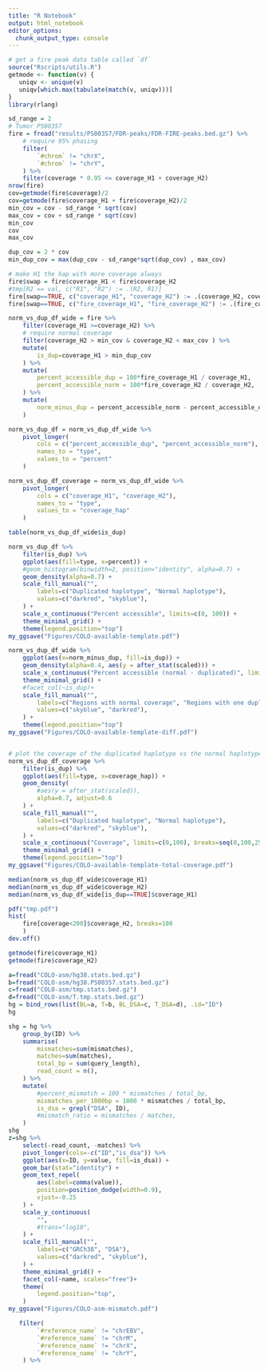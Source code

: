 ```yaml
---
title: "R Notebook"
output: html_notebook
editor_options: 
  chunk_output_type: console
---
```


```r
# get a fire peak data table called `df`
source("Rscripts/utils.R")
getmode <- function(v) {
   uniqv <- unique(v)
   uniqv[which.max(tabulate(match(v, uniqv)))]
}
library(rlang)
```

```r
sd_range = 2
# Tumor PS00357
fire = fread("results/PS00357/FDR-peaks/FDR-FIRE-peaks.bed.gz") %>%
    # require 95% phasing
    filter(
        `#chrom` != "chrX",
        `#chrom` != "chrY",
    ) %>%
    filter(coverage * 0.95 <= coverage_H1 + coverage_H2) 
nrow(fire)
cov=getmode(fire$coverage)/2
cov=getmode(fire$coverage_H1 + fire$coverage_H2)/2
min_cov = cov - sd_range * sqrt(cov)
max_cov = cov + sd_range * sqrt(cov)
min_cov
cov
max_cov

dup_cov = 2 * cov
min_dup_cov = max(dup_cov - sd_range*sqrt(dup_cov) , max_cov)

# make H1 the hap with more coverage always
fire$swap = fire$coverage_H1 < fire$coverage_H2 
#tmp[R2 == val, c("R1", "R2") := .(R2, R1)]
fire[swap==TRUE, c("coverage_H1", "coverage_H2") := .(coverage_H2, coverage_H1)]
fire[swap==TRUE, c("fire_coverage_H1", "fire_coverage_H2") := .(fire_coverage_H2, fire_coverage_H1)]

norm_vs_dup_df_wide = fire %>% 
    filter(coverage_H1 >=coverage_H2) %>%
    # require normal coverage
    filter(coverage_H2 > min_cov & coverage_H2 < max_cov ) %>%
    mutate(
        is_dup=coverage_H1 > min_dup_cov
    ) %>%
    mutate(
        percent_accessible_dup = 100*fire_coverage_H1 / coverage_H1,
        percent_accessible_norm = 100*fire_coverage_H2 / coverage_H2,
    ) %>%
    mutate(
        norm_minus_dup = percent_accessible_norm - percent_accessible_dup 
    )

norm_vs_dup_df = norm_vs_dup_df_wide %>%
    pivot_longer(
        cols = c("percent_accessible_dup", "percent_accessible_norm"),
        names_to = "type",
        values_to = "percent"
    )

norm_vs_dup_df_coverage = norm_vs_dup_df_wide %>%
    pivot_longer(
        cols = c("coverage_H1", "coverage_H2"),
        names_to = "type",
        values_to = "coverage_hap"
    )

table(norm_vs_dup_df_wide$is_dup)
```

```r
norm_vs_dup_df %>%
    filter(is_dup) %>%
    ggplot(aes(fill=type, x=percent)) +
    #geom_histogram(binwidth=2, position="identity", alpha=0.7) +
    geom_density(alpha=0.7) +
    scale_fill_manual("",
        labels=c("Duplicated haplotype", "Normal haplotype"),
        values=c("darkred", "skyblue"),
    ) +
    scale_x_continuous("Percent accessible", limits=c(0, 100)) +
    theme_minimal_grid() +
    theme(legend.position="top")
my_ggsave("Figures/COLO-available-template.pdf") 

norm_vs_dup_df_wide %>%
    ggplot(aes(x=norm_minus_dup, fill=is_dup)) + 
    geom_density(alpha=0.4, aes(y = after_stat(scaled))) +
    scale_x_continuous("Percent accessible (normal - duplicated)", limits=c(-100,100)) +
    theme_minimal_grid() +
    #facet_col(~is_dup)+
    scale_fill_manual("",
        labels=c("Regions with normal coverage", "Regions with one duplicated haplotype"),
        values=c("skyblue", "darkred"),
    ) +
    theme(legend.position="top")
my_ggsave("Figures/COLO-available-template-diff.pdf")


# plot the coverage of the duplicated haplotype vs the normal haplotype
norm_vs_dup_df_coverage %>%
    filter(is_dup) %>%
    ggplot(aes(fill=type, x=coverage_hap)) +
    geom_density(
        #aes(y = after_stat(scaled)),
        alpha=0.7, adjust=0.6
    ) +
    scale_fill_manual("",
        labels=c("Duplicated haplotype", "Normal haplotype"),
        values=c("darkred", "skyblue"),
    ) +
    scale_x_continuous("Coverage", limits=c(0,100), breaks=seq(0,100,25)) +
    theme_minimal_grid() +
    theme(legend.position="top")
my_ggsave("Figures/COLO-available-template-total-coverage.pdf") 

```


```r
median(norm_vs_dup_df_wide$coverage_H1)
median(norm_vs_dup_df_wide$coverage_H2)
median(norm_vs_dup_df_wide[is_dup==TRUE]$coverage_H1)
```


```r
pdf("tmp.pdf")
hist(
    fire[coverage<200]$coverage_H2, breaks=100
    )
dev.off()

getmode(fire$coverage_H1)
getmode(fire$coverage_H2)
```



```r
a=fread("COLO-asm/hg38.stats.bed.gz")
b=fread("COLO-asm/hg38.PS00357.stats.bed.gz")
c=fread("COLO-asm/tmp.stats.bed.gz")
d=fread("COLO-asm/T.tmp.stats.bed.gz")
hg = bind_rows(list(BL=a, T=b, BL_DSA=c, T_DSA=d), .id="ID")
hg
```

```r
shg = hg %>%  
    group_by(ID) %>%
    summarise(
        mismatches=sum(mismatches),
        matches=sum(matches),
        total_bp = sum(query_length),
        read_count = n(),
    ) %>%
    mutate(
        #percent_mismatch = 100 * mismatches / total_bp,
        mismatches_per_1000bp = 1000 * mismatches / total_bp,
        is_dsa = grepl("DSA", ID),
        #mismatch_ratio = mismatches / matches,
    )
shg
z=shg %>%
    select(-read_count, -matches) %>%
    pivot_longer(cols=-c("ID","is_dsa")) %>%
    ggplot(aes(x=ID, y=value, fill=is_dsa)) +
    geom_bar(stat="identity") +
    geom_text_repel(
        aes(label=comma(value)), 
        position=position_dodge(width=0.9), 
        vjust=-0.25
    ) +
    scale_y_continuous(
        "",
        #trans="log10",
    ) +
    scale_fill_manual("",
        labels=c("GRCh38", "DSA"),
        values=c("darkred", "skyblue"),
    ) +
    theme_minimal_grid() +
    facet_col(~name, scales="free")+
    theme(
        legend.position="top",
    )
my_ggsave("Figures/COLO-asm-mismatch.pdf")
```

```r
   filter(
        `#reference_name` != "chrEBV",
        `#reference_name` != "chrM",
        `#reference_name` != "chrX",
        `#reference_name` != "chrY",
    ) %>%
```